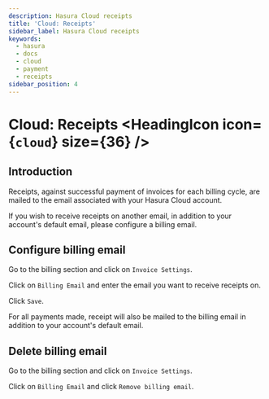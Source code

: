 ```yaml
---
description: Hasura Cloud receipts
title: 'Cloud: Receipts'
sidebar_label: Hasura Cloud receipts
keywords:
  - hasura
  - docs
  - cloud
  - payment
  - receipts
sidebar_position: 4
---
```



# Cloud: Receipts <HeadingIcon icon={`cloud`} size={36} />

## Introduction

Receipts, against successful payment of invoices for each billing cycle, are mailed to the email associated with your
Hasura Cloud account.

If you wish to receive receipts on another email, in addition to your account's default email, please configure a
billing email.

## Configure billing email

Go to the billing section and click on `Invoice Settings`.

<Thumbnail src='/img/graphql/cloud/billing/invoice_settings.png' alt='invoice settings' />

Click on `Billing Email` and enter the email you want to receive receipts on.

<Thumbnail src='/img/graphql/cloud/billing/configure_billing_email.png' alt='configure billing email' width='437px' />

Click `Save`.

For all payments made, receipt will also be mailed to the billing email in addition to your account's default email.

## Delete billing email

Go to the billing section and click on `Invoice Settings`.

<Thumbnail src='/img/graphql/cloud/billing/invoice_settings.png' alt='invoice settings' />

Click on `Billing Email` and click `Remove billing email`.

<Thumbnail src='/img/graphql/cloud/billing/delete_billing_email.png' alt='delete billing email' width='437px' />
